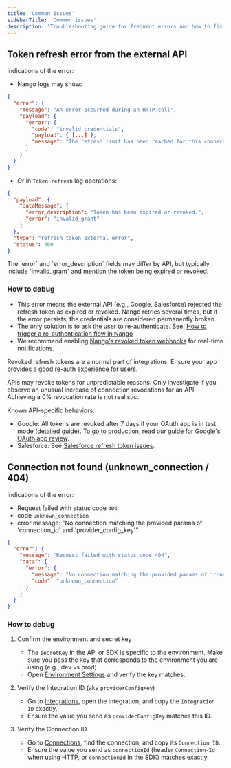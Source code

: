 ```yaml
---
title: 'Common issues'
sidebarTitle: 'Common issues'
description: 'Troubleshooting guide for frequent errors and how to fix them.'
---
```


## Token refresh error from the external API

Indications of the error:

- Nango logs may show:

```json
{
  "error": {
    "message": "An error occurred during an HTTP call",
    "payload": {
      "error": {
        "code": "invalid_credentials",
        "payload": { [...] },
        "message": "The refresh limit has been reached for this connection."
      }
    }
  }
}
```

- Or in `Token refresh` log operations:

```json
{
  "payload": {
    "dataMessage": {
      "error_description": "Token has been expired or revoked.",
      "error": "invalid_grant"
    }
  },
  "type": "refresh_token_external_error",
  "status": 400
}
```

<Note>
The `error` and `error_description` fields may differ by API, but typically include `invalid_grant` and mention the token being expired or revoked.
</Note>

### How to debug

- This error means the external API (e.g., Google, Salesforce) rejected the refresh token as expired or revoked. Nango retries several times, but if the error persists, the credentials are considered permanently broken.
- The only solution is to ask the user to re-authenticate. See: [How to trigger a re-authentication flow in Nango](https://docs.nango.dev/guides/authorize-in-your-app-default-ui#how-to-trigger-a-re-authentication-flow)
- We recommend enabling [Nango's revoked token webhooks](https://docs.nango.dev/guides/webhooks/webhooks-from-nango#auth-webhooks) for real-time notifications.

Revoked refresh tokens are a normal part of integrations. Ensure your app provides a good re-auth experience for users.

APIs may revoke tokens for unpredictable reasons. Only investigate if you observe an unusual increase of connection revocations for an API. Achieving a 0% revocation rate is not realistic.

Known API-specific behaviors:
- Google: All tokens are revoked after 7 days if your OAuth app is in test mode ([detailed guide](https://www.nango.dev/blog/google-oauth-invalid-grant-token-has-been-expired-or-revoked)). To go to production, read our [guide for Google's OAuth app review](https://docs.nango.dev/guides/google-security-review).
- Salesforce: See [Salesforce refresh token issues](https://www.nango.dev/blog/salesforce-refresh-token-invalid-grant).


## Connection not found (unknown_connection / 404)

Indications of the error:

- Request failed with status code `404`
- code `unknown_connection`
- error message: "No connection matching the provided params of 'connection_id' and 'provider_config_key'"

```json
{
  "error": {
    "message": "Request failed with status code 404",
    "data": {
      "error": {
        "message": "No connection matching the provided params of 'connection_id' and 'provider_config_key'.Please make sure these values exist in the Nango dashboard [...]",
        "code": "unknown_connection"
      }
    }
  }
}
```

### How to debug

1. Confirm the environment and secret key
   - The `secretKey` in the API or SDK is specific to the environment. Make sure you pass the key that corresponds to the environment you are using (e.g., dev vs prod).
   - Open [Environment Settings](https://app.nango.dev/dev/environment-settings) and verify the key matches.

2. Verify the Integration ID (aka `providerConfigKey`)
   - Go to [Integrations](https://app.nango.dev/dev/integrations), open the integration, and copy the `Integration ID` exactly.
   - Ensure the value you send as `providerConfigKey` matches this ID.

3. Verify the Connection ID
   - Go to [Connections](https://app.nango.dev/dev/connections), find the connection, and copy its `Connection ID`.
   - Ensure the value you send as `connectionId` (header `Connection-Id` when using HTTP, or `connectionId` in the SDK) matches exactly.
